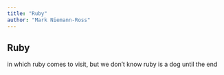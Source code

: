 ```yaml
---
title: "Ruby"
author: "Mark Niemann-Ross"
---
```


## Ruby

in which ruby comes to visit, but we don't know ruby is a dog until the end
